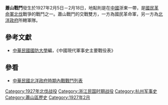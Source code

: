 {{Infobox Military Conflict|
campaign=|
image=|
caption=|
conflict=蕭山戰鬥|
date=1927年2月5日－2月18日|
place=[[中國|中國]]浙東|
result=北伐軍五縱隊與北洋軍隊激戰於金華諸暨間。戰後北洋軍隊撤退，北伐軍入駐蕭山|
combatant1=[[國民革命軍|國民革命軍]]東路軍四縱隊|
combatant2=十二師| 
commander1=[[何應欽|何應欽]]、[[馮鐵斐|馮鐵斐]]、[[賴世璜|賴世璜]]|
commander2=[[周蔭人|周蔭人]]|
strength1=|
strength2=|
casualties1=|
casualties2=|
}}
'''蕭山戰鬥'''發生於1927年2月5日－2月18日，地點則是在[[中國|中國]]浙東一帶，是[[國民革命軍北伐|國民革命軍北伐]]戰爭的戰鬥之一。蕭山戰鬥的交戰雙方，一方為國民革命軍，另一方為[[北洋政府|北洋政府]]所轄軍隊。
==參考文獻==
*[[中華民國|中華民國]][[國防大學_(臺灣)|國防大學]]編，《中國現代軍事史主要戰役表》
==參看==
*[[中華民國北洋政府時期內戰戰鬥列表|中華民國北洋政府時期內戰戰鬥列表]]

[[Category:1927年北伐战役|Category:1927年北伐战役]]
[[Category:浙江民国时期战役|Category:浙江民国时期战役]]
[[Category:杭州军事史|Category:杭州军事史]]
[[Category:蕭山區歷史|Category:蕭山區歷史]]
[[Category:1927年2月|Category:1927年2月]]